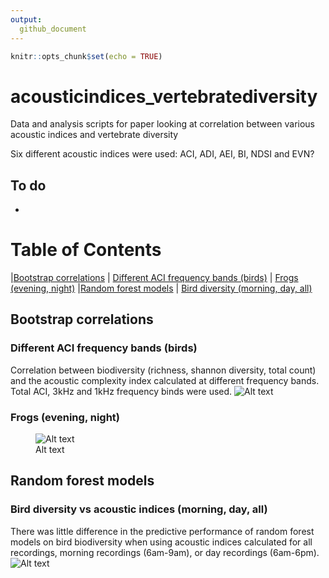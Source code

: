 ```yaml
---
output: 
  github_document
---
```


```r
knitr::opts_chunk$set(echo = TRUE)
```
# acousticindices_vertebratediversity
Data and analysis scripts for paper looking at correlation between various acoustic indices and vertebrate diversity

Six different acoustic indices were used: ACI, ADI, AEI, BI, NDSI and EVN?

## To do
* 

# Table of Contents  
|[Bootstrap correlations](#bootstrap-correlations)
| [Different ACI frequency bands (birds)](#different-aci-frequency-bands-birds)
| [Frogs (evening, night)](#Frogs-evening-night)
|[Random forest models](#random-forest-models)
| [Bird diversity (morning, day, all)](#bird-diversity-vs-acoustic-indices-morning-day-all)

## Bootstrap correlations

### Different ACI frequency bands (birds)
Correlation between biodiversity (richness, shannon diversity, total count) and the acoustic complexity index calculated at different frequency bands. Total ACI, 3kHz and 1kHz frequency binds were used.
![Alt text](outputs/figures/bootstrapcorrelations/bootstrap_correlations_birdsACI.png)

### Frogs (evening, night)
![Alt text](outputs/figures/bootstrapcorrelations/bootstrap_correlations_frogs.png)

## Random forest models

### Bird diversity vs acoustic indices (morning, day, all)
There was little difference in the predictive performance of random forest models on bird biodiversity when using acoustic indices calculated for all recordings, morning recordings (6am-9am), or day recordings (6am-6pm).
![Alt text](outputs/figures/randomforestperformance/Birds_MorningDayAll.png)